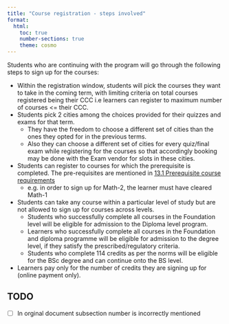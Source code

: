 ```yaml
---
title: "Course registration - steps involved"
format:
  html:
    toc: true
    number-sections: true
    theme: cosmo
---
```


Students who are continuing with the program will go through the following steps to sign up for the courses:

-   Within the registration window, students will pick the courses they want to take in the coming term, with limiting criteria on total courses registered being their CCC i.e learners can register to maximum number of courses \<= their CCC.\
-   Students pick 2 cities among the choices provided for their quizzes and exams for that term.
    -   They have the freedom to choose a different set of cities than the ones they opted for in the previous terms.\
    -   Also they can choose a different set of cities for every quiz/final exam while registering for the courses so that accordingly booking may be done with the Exam vendor for slots in these cities.\
-   Students can register to courses for which the prerequisite is completed. The pre-requisites are mentioned in [13.1 Prerequisite course requirements](13-learning-paths-available.qmd#13.1-prerequisite-course-requirements)
    -   e.g. in order to sign up for Math-2, the learner must have cleared Math-1\
-   Students can take any course within a particular level of study but are not allowed to sign up for courses across levels.
    -   Students who successfully complete all courses in the Foundation level will be eligible for admission to the Diploma level program.\
    -   Learners who successfully complete all courses in the Foundation and diploma programme will be eligible for admission to the degree level, if they satisfy the prescribed/regulatory criteria.\
    -   Students who complete 114 credits as per the norms will be eligible for the BSc degree and can continue onto the BS level.\
-   Learners pay only for the number of credits they are signing up for (online payment only).


## TODO

- [ ] In orginal document subsection number is incorrectly mentioned